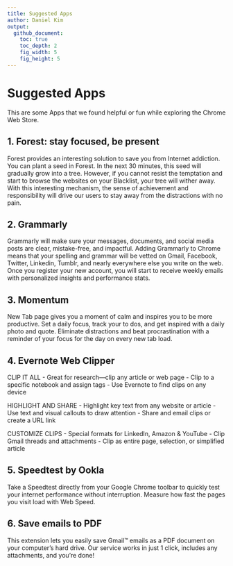 ```yaml
---
title: Suggested Apps
author: Daniel Kim
output:
  github_document:
    toc: true
    toc_depth: 2
    fig_width: 5
    fig_height: 5
---
```


# Suggested Apps
This are some Apps that we found helpful or fun while exploring the Chrome Web Store.


## 1. Forest: stay focused, be present
Forest provides an interesting solution to save you from Internet addiction. You can plant a seed in Forest. In the next 30 minutes, this seed will gradually grow into a tree. However, if you cannot resist the temptation and start to browse the websites on your Blacklist, your tree will wither away. With this interesting mechanism, the sense of achievement and responsibility will drive our users to stay away from the distractions with no pain.

## 2. Grammarly
Grammarly will make sure your messages, documents, and social media posts are clear, mistake-free, and impactful. Adding Grammarly to Chrome means that your spelling and grammar will be vetted on Gmail, Facebook, Twitter, Linkedin, Tumblr, and nearly everywhere else you write on the web. Once you register your new account, you will start to receive weekly emails with personalized insights and performance stats.

## 3. Momentum
New Tab page gives you a moment of calm and inspires you to be more productive. Set a daily focus, track your to dos, and get inspired with a daily photo and quote. Eliminate distractions and beat procrastination with a reminder of your focus for the day on every new tab load.

## 4. Evernote Web Clipper
CLIP IT ALL
- Great for research—clip any article or web page
- Clip to a specific notebook and assign tags
- Use Evernote to find clips on any device

HIGHLIGHT AND SHARE
- Highlight key text from any website or article
- Use text and visual callouts to draw attention
- Share and email clips or create a URL link

CUSTOMIZE CLIPS
- Special formats for LinkedIn, Amazon & YouTube
- Clip Gmail threads and attachments
- Clip as entire page, selection, or simplified article 

## 5. Speedtest by Ookla
Take a Speedtest directly from your Google Chrome toolbar to quickly test your internet performance without interruption. Measure how fast the pages you visit load with Web Speed. 

## 6. Save emails to PDF
This extension lets you easily save Gmail™ emails as a PDF document on your computer's hard drive. Our service works in just 1 click, includes any attachments, and you're done! 
